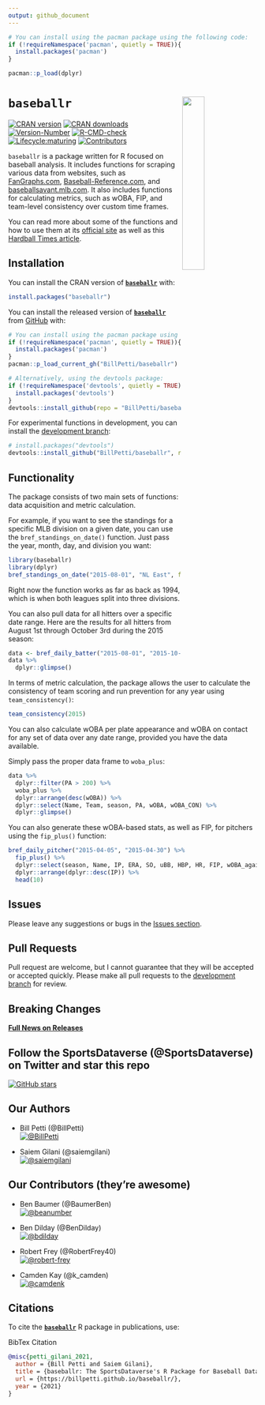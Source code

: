 ```yaml
---
output: github_document
---
```


```r
# You can install using the pacman package using the following code:
if (!requireNamespace('pacman', quietly = TRUE)){
  install.packages('pacman')
}

pacman::p_load(dplyr)
```

# 

# `baseballr` <a href='https://billpetti.github.io/baseballr/'><img src='https://raw.githubusercontent.com/billpetti/baseballr/master/logo.png' align="right" width="30%" min-width="100px" /></a>

<!-- badges: start -->

[![CRAN
version](https://img.shields.io/badge/dynamic/json?style=for-the-badge&color=success&label=CRAN%20version&prefix=v&query=%24.Version&url=https%3A%2F%2Fcrandb.r-pkg.org%2Fbaseballr)](https://CRAN.R-project.org/package=baseballr)
[![CRAN
downloads](https://img.shields.io/badge/dynamic/json?style=for-the-badge&color=success&label=Downloads&query=%24%5B0%5D.downloads&url=https%3A%2F%2Fcranlogs.r-pkg.org%2Fdownloads%2Ftotal%2F2021-10-26%3Alast-day%2Fbaseballr)](https://CRAN.R-project.org/package=baseballr)
[![Version-Number](https://img.shields.io/github/r-package/v/BillPetti/baseballr?label=baseballr&logo=R&style=for-the-badge)](https://github.com/BillPetti/baseballr/)
[![R-CMD-check](https://img.shields.io/github/actions/workflow/status/BillPetti/baseballr/R-CMD-check.yaml?branch=master&label=R-CMD-Check&logo=R&logoColor=white&style=for-the-badge)](https://github.com/BillPetti/baseballr/actions/workflows/R-CMD-check.yaml)
[![Lifecycle:maturing](https://img.shields.io/badge/lifecycle-maturing-blue.svg?style=for-the-badge&logo=github)](https://github.com/BillPetti/baseballr/)
[![Contributors](https://img.shields.io/github/contributors/BillPetti/baseballr?style=for-the-badge)](https://github.com/BillPetti/baseballr/graphs/contributors)
<!-- badges: end -->

`baseballr` is a package written for R focused on baseball analysis. It
includes functions for scraping various data from websites, such as
[FanGraphs.com](https://www.fangraphs.com/), [Baseball-Reference.com](https://www.baseball-reference.com/), and [baseballsavant.mlb.com](https://baseballsavant.mlb.com/). It also
includes functions for calculating metrics, such as wOBA, FIP, and
team-level consistency over custom time frames.

You can read more about some of the functions and how to use them at its
[official site](https://billpetti.github.io/baseballr/) as well as this
[Hardball Times
article](https://tht.fangraphs.com/developing-the-baseballr-package-for-r/).

## Installation

You can install the CRAN version of
[**`baseballr`**](https://CRAN.R-project.org/package=baseballr)
with:

``` r
install.packages("baseballr")
```

You can install the released version of [**```baseballr```**](https://github.com/BillPetti/baseballr) from [GitHub](https://github.com/BillPetti/baseballr) with:

``` r
# You can install using the pacman package using the following code:
if (!requireNamespace('pacman', quietly = TRUE)){
  install.packages('pacman')
}
pacman::p_load_current_gh("BillPetti/baseballr")
```

``` r
# Alternatively, using the devtools package:
if (!requireNamespace('devtools', quietly = TRUE)){
  install.packages('devtools')
}
devtools::install_github(repo = "BillPetti/baseballr")
```

For experimental functions in development, you can install the [development branch](https://github.com/BillPetti/baseballr/tree/development_branch):

``` r
# install.packages("devtools")
devtools::install_github("BillPetti/baseballr", ref = "development_branch")
```

## **Functionality**

The package consists of two main sets of functions: data acquisition and metric calculation.

For example, if you want to see the standings for a specific MLB division on a given date, you can use the `bref_standings_on_date()` function. Just pass the year, month, day, and division you want:

```r
library(baseballr)
library(dplyr)
bref_standings_on_date("2015-08-01", "NL East", from = FALSE)
```

Right now the function works as far as back as 1994, which is when both leagues split into three divisions.

You can also pull data for all hitters over a specific date range. Here are the results for all hitters from August 1st through October 3rd during the 2015 season:

```r

data <- bref_daily_batter("2015-08-01", "2015-10-03") 
data %>%
  dplyr::glimpse()
```

In terms of metric calculation, the package allows the user to calculate the consistency of team scoring and run prevention for any year using `team_consistency()`:

```r
team_consistency(2015)
```

You can also calculate wOBA per plate appearance and wOBA on contact for any set of data over any date range, provided you have the data available.

Simply pass the proper data frame to `woba_plus`:

```r
data %>%
  dplyr::filter(PA > 200) %>%
  woba_plus %>%
  dplyr::arrange(desc(wOBA)) %>%
  dplyr::select(Name, Team, season, PA, wOBA, wOBA_CON) %>%
  dplyr::glimpse()
```

You can also generate these wOBA-based stats, as well as FIP, for pitchers using the `fip_plus()` function:

```r
bref_daily_pitcher("2015-04-05", "2015-04-30") %>% 
  fip_plus() %>% 
  dplyr::select(season, Name, IP, ERA, SO, uBB, HBP, HR, FIP, wOBA_against, wOBA_CON_against) %>%
  dplyr::arrange(dplyr::desc(IP)) %>% 
  head(10)
```


## **Issues**

Please leave any suggestions or bugs in the [Issues section](https://github.com/billpetti/baseballr/issues).

## **Pull Requests**

Pull request are welcome, but I cannot guarantee that they will be accepted or accepted quickly. Please make all pull requests to the [development branch](https://github.com/billpetti/baseballr/tree/development_branch) for review.

## **Breaking Changes**

[**Full News on Releases**](https://billpetti.github.io/baseballr/news/index.html)

## Follow the SportsDataverse (@SportsDataverse) on Twitter and star this repo

<!-- [![Twitter Follow](https://img.shields.io/twitter/follow/SportsDataverse?color=blue&label=%40SportsDataverse&logo=twitter&style=for-the-badge)](https://twitter.com/SportsDataverse)  -->

[![GitHub stars](https://img.shields.io/github/stars/billpetti/baseballr.svg?color=eee&logo=github&style=for-the-badge&label=Star%20baseballr&maxAge=2592000)](https://github.com/billpetti/baseballr/stargazers/)

## **Our Authors**

-   Bill Petti (@BillPetti)       
<!-- <a href="https://twitter.com/BillPetti" target="blank"><img src="https://img.shields.io/twitter/follow/BillPetti?color=blue&label=%40BillPetti&logo=twitter&style=for-the-badge" alt="@BillPetti" /></a> -->
<a href="https://github.com/BillPetti" target="blank"><img src="https://img.shields.io/github/followers/BillPetti?color=eee&logo=Github&style=for-the-badge" alt="@BillPetti" /></a>

-   Saiem Gilani (@saiemgilani)       
<!-- <a href="https://twitter.com/saiemgilani" target="blank"><img src="https://img.shields.io/twitter/follow/saiemgilani?color=blue&label=%40saiemgilani&logo=twitter&style=for-the-badge" alt="@saiemgilani" /></a> -->
<a href="https://github.com/saiemgilani" target="blank"><img src="https://img.shields.io/github/followers/saiemgilani?color=eee&logo=Github&style=for-the-badge" alt="@saiemgilani" /></a>


## **Our Contributors (they're awesome)**

-   Ben Baumer (@BaumerBen)       
<!-- <a href="https://twitter.com/BaumerBen" target="blank"><img src="https://img.shields.io/twitter/follow/BaumerBen?color=blue&label=%40BaumerBen&logo=twitter&style=for-the-badge" alt="@BaumerBen" /></a> -->
<a href="https://github.com/beanumber" target="blank"><img src="https://img.shields.io/github/followers/beanumber?color=eee&logo=Github&style=for-the-badge" alt="@beanumber" /></a>

-   Ben Dilday (@BenDilday)      
<!-- <a href="https://twitter.com/BenDilday" target="blank"><img src="https://img.shields.io/twitter/follow/BenDilday?color=blue&label=%40BenDilday&logo=twitter&style=for-the-badge" alt="@BenDilday" /></a>  -->
<a href="https://github.com/bdilday" target="blank"><img src="https://img.shields.io/github/followers/bdilday?color=eee&logo=Github&style=for-the-badge" alt="@bdilday" /></a>

-   Robert Frey (@RobertFrey40)      
<!-- <a href="https://twitter.com/RobertFrey40" target="blank"><img src="https://img.shields.io/twitter/follow/RobertFrey40?color=blue&label=%40RobertFrey40&logo=twitter&style=for-the-badge" alt="@RobertFrey40" /></a>  -->
<a href="https://github.com/robert-frey" target="blank"><img src="https://img.shields.io/github/followers/robert-frey?color=eee&logo=Github&style=for-the-badge" alt="@robert-frey" /></a>

-   Camden Kay (@k_camden)      
<!-- <a href="https://twitter.com/k_camden" target="blank"><img src="https://img.shields.io/twitter/follow/k_camden?color=blue&label=%40k_camden&logo=twitter&style=for-the-badge" alt="@k_camden" /></a>  -->
<a href="https://github.com/camdenk" target="blank"><img src="https://img.shields.io/github/followers/camdenk?color=eee&logo=Github&style=for-the-badge" alt="@camdenk" /></a>

## **Citations**

To cite the [**`baseballr`**](https://billpetti.github.io/baseballr/) R package in publications, use:

BibTex Citation
```bibtex
@misc{petti_gilani_2021,
  author = {Bill Petti and Saiem Gilani},
  title = {baseballr: The SportsDataverse's R Package for Baseball Data.},
  url = {https://billpetti.github.io/baseballr/},
  year = {2021}
}
```